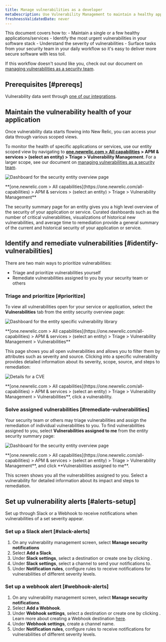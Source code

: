 ```yaml
---
title: Manage vulnerabilities as a developer
metaDescription: Use Vulnerability Management to maintain a healthy application and remediate vulnerabilities as a developer.
freshnessValidatedDate: never
---
```






This document covers how to: 
    - Maintain a single or a few healthy applications/services
    - Identify the most urgent vulnerabilities in your software stack
    - Understand the severity of vulnerabilities
    - Surface tasks from your security team in your daily workflow so it's easy to deliver more secure software with less toil.

If this workflow doesn't sound like you, check out our document on [managing vulnerabilities as a security team](/docs/vulnerability-management/security-workflow).

## Prerequisites [#prereqs]

Vulnerability data sent through [one of our integrations](/docs/vulnerability-management/integrations/overview).

## Maintain the vulnerability health of your application 

Once vulnerability data starts flowing into New Relic, you can access your data through various scoped views. 

To monitor the health of specific applications or services, use our entity scoped view by navigating to <DoNotTranslate>**[one.newrelic.com > All capabilities](https://one.newrelic.com/all-capabilities) > APM & services > (select an entity) > Triage > Vulnerability Management**</DoNotTranslate>. For a larger scope, see our document on [managing vulnerabilities as a security team](/docs/vulnerability-management/security-workflow).

<img
  title="Entity overview"
  alt="Dashboard for the security entity overview page"
  src={entityOverview}
/>

<figcaption>
  <DoNotTranslate>**[one.newrelic.com > All capabilities](https://one.newrelic.com/all-capabilities) > APM & services > (select an entity) > Triage > Vulnerability Management**</DoNotTranslate>
</figcaption>

The security summary page for an entity gives you a high level overview of the security of your application or service. Curated dashboards such as the number of critical vulnerabilities, visualizations of historical new vulnerabilities, and average time to remediation provide a general summary of the current and historical security of your application or service. 

## Identify and remediate vulnerabilities [#identify-vulnerabilities]

There are two main ways to prioritize vulnerabilities:

- Triage and prioritize vulnerabilities yourself
- Remediate vulnerabilities assigned to you by your security team or others

### Triage and prioritize [#prioritize]

To view all vulnerabilities open for your service or application, select the <DoNotTranslate>**Vulnerabilities**</DoNotTranslate> tab from the entity security overview page:

<img
  title="Vulnerability library"
  alt="Dashboard for the entity specific vulnerability library"
  src={vulnLibrary}
/>

<figcaption>
  <DoNotTranslate>**[one.newrelic.com > All capabilities](https://one.newrelic.com/all-capabilities) > APM & services > (select an entity) > Triage > Vulnerability Management > Vulnerabilities**</DoNotTranslate>
</figcaption>

This page shows you all open vulnerabilities and allows you to filter them by attributes such as severity and source. Clicking into a specific vulnerability provides detailed information about its severity, scope, source, and steps to remediation:

<img
  title="CVE Detail"
  alt="Details for a CVE"
  src={cveDetail}
/>

<figcaption>
  <DoNotTranslate>**[one.newrelic.com > All capabilities](https://one.newrelic.com/all-capabilities) > APM & services > (select an entity) > Triage > Vulnerability Management > Vulnerabilities**</DoNotTranslate>, click a vulnerability.
</figcaption>

### Solve assigned vulnerabilities [#remediate-vulnerabilities]

Your security team or others may triage vulnerabilities and assign the remediation of individual vulnerabilities to you. To find vulnerabilities assigned to you, select <DoNotTranslate>**Vulnerabilities assigned to me**</DoNotTranslate> from the entity security summary page:

<img
  title="Assigned vulnerabilities"
  alt="Dashboard for the security entity overview page"
  src={assignedVuln}
/>

<figcaption>
  <DoNotTranslate>**[one.newrelic.com > All capabilities](https://one.newrelic.com/all-capabilities) > APM & services > (select an entity) > Triage > Vulnerability Management**</DoNotTranslate>, and click <DoNotTranslate>**Vulnerabilities assigned to me**</DoNotTranslate>.
</figcaption>

This screen shows you all the vulnerabilities assigned to you. Select a vulnerability for detailed information about its impact and steps to remediation.

## Set up vulnerability alerts [#alerts-setup]

Set up <InlinePopover type="alerts" /> through Slack or a Webhook to receive notifications when vulnerabilities of a set severity appear.

### Set up a Slack alert [#slack-alerts]

1. On any vulnerability management screen, select <DoNotTranslate>**Manage security notifications**</DoNotTranslate>
2. Select <DoNotTranslate>**Add a Slack**</DoNotTranslate>.
3. Under <DoNotTranslate>**Slack settings**</DoNotTranslate>, select a destination or create one by clicking <Icon name="fe-plus-circle"/>.
4. Under <DoNotTranslate>**Slack settings**</DoNotTranslate>, select a channel to send your notifications to.
5. Under <DoNotTranslate>**Notification rules**</DoNotTranslate>, configure rules to receive notifications for vulnerabilities of different severity levels. 

### Set up a webhook alert [#webhook-alerts]

1. On any vulnerability management screen, select <DoNotTranslate>**Manage security notifications**</DoNotTranslate>.
2. Select <DoNotTranslate>**Add a Webhook**</DoNotTranslate>.
3. Under <DoNotTranslate>**Webhook settings**</DoNotTranslate>, select a destination or create one by clicking <Icon name="fe-plus-circle"/>. Learn more about creating a Webhook destination [here](/docs/alerts-applied-intelligence/notifications/notification-integrations/#webhook).
4. Under <DoNotTranslate>**Webhook settings**</DoNotTranslate>, create a channel name.
5. Under <DoNotTranslate>**Notification rules**</DoNotTranslate>, configure rules to receive notifications for vulnerabilities of different severity levels. 
